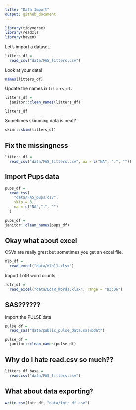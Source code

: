 ```yaml
---
title: "Data Import"
output: github_document
---
```


```r
library(tidyverse)
library(readxl)
library(haven)
```

Let's import a dataset.

```r
litters_df = 
  read_csv("data/FAS_litters.csv")
```

Look at your data!

```r
names(litters_df)
```

Update the names in `litters_df`.

```r
litters_df = 
  janitor::clean_names(litters_df)
```

```r
litters_df
```

Sometimes skimming data is neat?

```r
skimr::skim(litters_df)
```

## Fix the missingness

```r
litters_df = 
  read_csv("data/FAS_litters.csv", na = c("NA", ".", ""))
```

## Import Pups data

```r
pups_df = 
  read_csv(
    "data/FAS_pups.csv",
    skip = 3,
    na = c("NA",".", "")
  )

pups_df = 
janitor::clean_names(pups_df)
```

## Okay what about excel

CSVs are really great but sometimes you get an excel file.

```r
mlb_df =
  read_excel("data/mlb11.xlsx")
```

Import LotR word counts.

```r
fotr_df = 
  read_excel("data/LotR_Words.xlsx", range = "B3:D6")
```

## SAS??????

Import the PULSE data

```r
pulse_df = 
  read_sas("data/public_pulse_data.sas7bdat")

pulse_df =
  janitor::clean_names(pulse_df)
```

## Why do I hate read.csv so much??

```r
litters_df_base = 
  read.csv("data/FAS_litters.csv")
```


## What about data exporting?

```r
write_csv(fotr_df, "data/fotr_df.csv")
```


